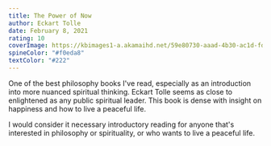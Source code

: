 ```yaml
---
title: The Power of Now
author: Eckart Tolle
date: February 8, 2021
rating: 10
coverImage: https://kbimages1-a.akamaihd.net/59e80730-aaad-4b30-ac1d-fd5952880c01/1200/1200/False/the-power-of-now-1.jpg
spineColor: "#f0eda8"
textColor: "#222"
---
```


One of the best philosophy books I've read, especially as an introduction into more nuanced spiritual thinking. Eckart Tolle seems as close to enlightened as any public spiritual leader. This book is dense with insight on happiness and how to live a peaceful life.

I would consider it necessary introductory reading for anyone that's interested in philosophy or spirituality, or who wants to live a peaceful life.
